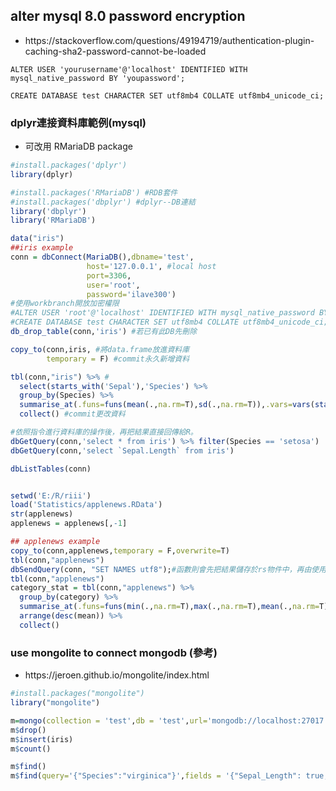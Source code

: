 ## alter mysql 8.0 password encryption
- https://stackoverflow.com/questions/49194719/authentication-plugin-caching-sha2-password-cannot-be-loaded

```
ALTER USER 'yourusername'@'localhost' IDENTIFIED WITH mysql_native_password BY 'youpassword';

CREATE DATABASE test CHARACTER SET utf8mb4 COLLATE utf8mb4_unicode_ci;
```

### dplyr連接資料庫範例(mysql)
- 可改用 RMariaDB package

```R

#install.packages('dplyr')
library(dplyr)

#install.packages('RMariaDB') #RDB套件
#install.packages('dbplyr') #dplyr--DB連結
library('dbplyr')
library('RMariaDB')

data("iris")
##iris example
conn = dbConnect(MariaDB(),dbname='test',
                 host='127.0.0.1', #local host
                 port=3306,
                 user='root',
                 password='ilave300')
#使用workbranch開放加密權限
#ALTER USER 'root'@'localhost' IDENTIFIED WITH mysql_native_password BY 'ilave300'; database的SQL指令
#CREATE DATABASE test CHARACTER SET utf8mb4 COLLATE utf8mb4_unicode_ci; 新的測試database，建立時先決定編碼
db_drop_table(conn,'iris') #若已有此DB先刪除

copy_to(conn,iris, #將data.frame放進資料庫
        temporary = F) #commit永久新增資料

tbl(conn,"iris") %>% #
  select(starts_with('Sepal'),'Species') %>%
  group_by(Species) %>%
  summarise_at(.funs=funs(mean(.,na.rm=T),sd(.,na.rm=T)),.vars=vars(starts_with('Sepal'))) %>%
  collect() #commit更改資料

#依照指令進行資料庫的操作後，再把結果直接回傳給R。
dbGetQuery(conn,'select * from iris') %>% filter(Species == 'setosa')
dbGetQuery(conn,'select `Sepal.Length` from iris')

dbListTables(conn)


setwd('E:/R/riii')
load('Statistics/applenews.RData')
str(applenews)
applenews = applenews[,-1]

## applenews example
copy_to(conn,applenews,temporary = F,overwrite=T)
tbl(conn,"applenews")
dbSendQuery(conn, "SET NAMES utf8");#函數則會先把結果儲存於rs物件中，再由使用者一段一段的取出。
tbl(conn,"applenews")
category_stat = tbl(conn,"applenews") %>%
  group_by(category) %>%
  summarise_at(.funs=funs(min(.,na.rm=T),max(.,na.rm=T),mean(.,na.rm=T)), .vars=vars(matches('clicked'))) %>%
  arrange(desc(mean)) %>%
  collect()
```
### use mongolite to connect mongodb (參考)
- https://jeroen.github.io/mongolite/index.html

```R
#install.packages("mongolite")
library("mongolite")

m=mongo(collection = 'test',db = 'test',url='mongodb://localhost:27017')
m$drop()
m$insert(iris)
m$count()

m$find()
m$find(query='{"Species":"virginica"}',fields = '{"Sepal_Length": true,"Sepal_Width": true}',limit = 5,sort = '{"Sepal_Length": 1}')
```